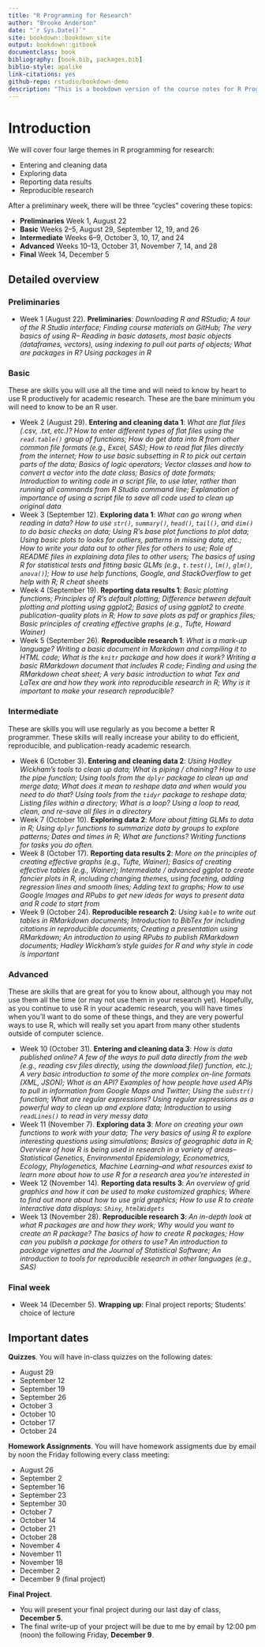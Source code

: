 ```yaml
--- 
title: "R Programming for Research"
author: "Brooke Anderson"
date: "`r Sys.Date()`"
site: bookdown::bookdown_site
output: bookdown::gitbook
documentclass: book
bibliography: [book.bib, packages.bib]
biblio-style: apalike
link-citations: yes
github-repo: rstudio/bookdown-demo
description: "This is a bookdown version of the course notes for R Programming for Research."
---
```


# Introduction

We will cover four large themes in R programming for research:

- Entering and cleaning data
- Exploring data
- Reporting data results
- Reproducible research

After a preliminary week, there will be three "cycles" covering these topics:

- **Preliminaries** Week 1, August 22
- **Basic** Weeks 2--5, August 29, September 12, 19, and 26
- **Intermediate** Weeks 6--9, October 3, 10, 17, and 24
- **Advanced** Weeks 10--13, October 31, November 7, 14, and 28
- **Final** Week 14, December 5

## Detailed overview

### Preliminaries 

- Week 1 (August 22). **Preliminaries**: *Downloading R and RStudio; A tour of the
R Studio interface; Finding course materials on GitHub; The very basics of
using R-- Reading in basic datasets, most basic objects (dataframes,
vectors), using indexing to pull out parts of objects; What are packages in R? Using packages in R*

### Basic 

These are skills you will use all the time and will need to know by heart to
use R productively for academic research. These are the bare minimum
you will need to know to be an R user.

- Week 2 (August 29). **Entering and cleaning data 1**: *What are flat files (.csv,
.txt, etc.)? How to enter different types of flat files using the `read.table()`
group of functions; How do get data into R from other common file
formats (e.g., Excel, SAS); How to read flat files directly from the internet; How to use basic subsetting in R to pick out certain parts of the data; Basics of logic operators; Vector classes and how to convert a vector into the date class; Basics of date formats; Introduction to writing code in a script file, to use later,
rather than running all commands from R Studio command line; Explanation of importance of using a script file to save all code used to
clean up original data*
- Week 3 (September 12). **Exploring data 1**: *What can go wrong when reading
in data? How to use `str()`, `summary()`, `head()`, `tail()`, and `dim()` to do basic
checks on data; Using R's base plot functions to plot data; Using basic
plots to looks for outliers, patterns in missing data, etc.; How to write your
data out to other files for others to use; Role of README files in explaining
data files to other users; The basics of using R for statistical tests and
fitting basic GLMs (e.g., `t.test()`, `lm()`, `glm()`, `anova()`); How to use help
functions, Google, and StackOverflow to get help with R; R cheat
sheets*
- Week 4 (September 19). **Reporting data results 1**: *Basic plotting
functions; Principles of R's default plotting; Difference between default
plotting and plotting using ggplot2; Basics of using ggplot2 to create
publication-quality plots in R; How to save plots as pdf or graphics files;
Basic principles of creating effective graphs (e.g., Tufte, Howard Wainer)*
- Week 5 (September 26). **Reproducible research 1**: *What is a mark-up
language? Writing a basic document in Markdown and compiling it to
HTML code; What is the `knitr` package and how does it work? Writing a
basic RMarkdown document that includes R code; Finding and using the
RMarkdown cheat sheet; A very basic introduction to what Tex and LaTex
are and how they work into reproducible research in R; Why is it important
to make your research reproducible?*

### Intermediate

These are skills you will use regularly as you become a better R
programmer. These skills will really increase your ability to do efficient,
reproducible, and publication-ready academic research.

- Week 6 (October 3). **Entering and cleaning data 2**: *Using Hadley Wickham's
tools to clean up data; What is piping / chaining? How to use the pipe function; Using
tools from the `dplyr` package to clean up and merge data; What does it
mean to reshape data and when would you need to do that? Using tools
from the `tidyr` package to reshape data; Listing files within a directory;
What is a loop? Using a loop to read, clean, and re-save all files in a
directory*
- Week 7 (October 10). **Exploring data 2**: *More about fitting GLMs to data in R;
Using `dplyr` functions to summarize data by groups to explore patterns;
Dates and times in R; What are functions? Writing functions for tasks you
do often.*
- Week 8 (October 17). **Reporting data results 2**: *More on the principles of
creating effective graphs (e.g., Tufte, Wainer); Basics of creating effective
tables (e.g., Wainer); Intermediate / advanced ggplot to create fancier
plots in R, including changing themes, using faceting, adding regression
lines and smooth lines; Adding text to graphs; How to use Google Images
and RPubs to get new ideas for ways to present data and R code to start
from*
- Week 9 (October 24). **Reproducible research 2**: *Using `kable` to write out
tables in RMarkdown documents; Introduction to BibTex for including
citations in reproducible documents; Creating a presentation using
RMarkdown; An introduction to using RPubs to publish RMarkdown
documents; Hadley Wickham's style guides for R and why style in code is
important*

### Advanced

These are skills that are great for you to know about, although you may
not use them all the time (or may not use them in your research yet).
Hopefully, as you continue to use R in your academic research, you will
have times when you'll want to do some of these things, and they are very
powerful ways to use R, which will really set you apart from many other
students outside of computer science.

- Week 10 (October 31). **Entering and cleaning data 3**: *How is data
published online? A few of the ways to pull data directly from the web
(e.g., reading csv files directly, using the download.file() function, etc.); A
very basic introduction to some of the more complex on-line formats (XML,
JSON); What is an API? Examples of how people have used APIs to pull in
information from Google Maps and Twitter; Using the `substr()` function; What
are regular expressions? Using regular expressions as a powerful way to
clean up and explore data; Introduction to using `readLines()` to read in
very messy data*
- Week 11 (November 7). **Exploring data 3**: *More on creating your own
functions to work with your data; The very basics of using R to explore
interesting questions using simulations; Basics of geographic data in R;
Overview of how R is being used in research in a variety of areas--
Statistical Genetics, Environmental Epidemiology, Econometrics, Ecology,
Phylogenetics, Machine Learning--and what resources exist to learn more
about how to use R for a research area you're interested in*
- Week 12 (November 14). **Reporting data results 3**: *An overview of grid
graphics and how it can be used to make customized graphics; Where to
find out more about how to use grid graphics; How to use R to create
interactive data displays: `Shiny`, `htmlWidgets`*
- Week 13 (November 28). **Reproducible research 3**: *An in-depth look at what
R packages are and how they work; Why would you want to create an R
package? The basics of how to create R packages; How can you publish a
package for others to use? An introduction to package vignettes and the
Journal of Statistical Software; An introduction to tools for reproducible
research in other languages (e.g., SAS)*

### Final week

- Week 14 (December 5). **Wrapping up**: Final project reports; Students' choice of
lecture

## Important dates 

**Quizzes**. You will have in-class quizzes on the following dates:

- August 29
- September 12
- September 19
- September 26
- October 3
- October 10
- October 17
- October 24

**Homework Assignments**. You will have homework assigments due by email by noon the Friday following every class meeting: 

- August 26
- September 2
- September 16
- September 23
- September 30
- October 7
- October 14
- October 21
- October 28
- November 4
- November 11
- November 18
- December 2
- December 9 (final project)

**Final Project**. 

- You will present your final project during our last day of class, **December 5**. 
- The final write-up of your project will be due to me by email by 12:00 pm (noon) the following Friday, **December 9**.
